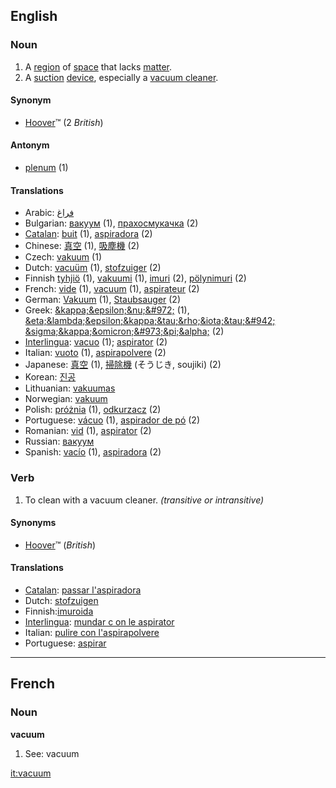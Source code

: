 ==English==

===Noun===
{{en-noun-reg}}

# A [[region]] of [[space]] that lacks [[matter]].
# A [[suction]] [[device]], especially a [[vacuum cleaner]].

====Synonym====
*[[Hoover]]&trade; (2 ''British'')

====Antonym====
*[[plenum]] (1)

====Translations====
*Arabic: [[فراغ]]
*Bulgarian: [[вакуум]] {{m}} (1), [[прахосмукачка]] {{f}} (2)
*[[Catalan]]: [[buit]] {{m}} (1), [[aspiradora]] {{f}} (2)
*Chinese: [[真空]] (1), [[吸塵機]] (2)
*Czech: [[vakuum]] {{n}} (1)
*Dutch: [[vacuüm]] {{n}} (1), [[stofzuiger]] {{m}} (2)
*Finnish [[tyhjiö]] (1), [[vakuumi]] (1), [[imuri]] (2), [[pölynimuri]] (2)
*French: [[vide]] {{m}} (1), [[vacuum#French|vacuum]] {{m}} (1), [[aspirateur]] {{m}} (2)
*German: [[Vakuum]] {{n}} (1), [[Staubsauger]] {{m}} (2)
*Greek: [[&kappa;&epsilon;&nu;&#972;]] {{n}} (1), [[&eta;&lambda;&epsilon;&kappa;&tau;&rho;&iota;&tau;&#942; &sigma;&kappa;&omicron;&#973;&pi;&alpha;]] {{f}} (2)
*[[Interlingua]]: [[vacuo]] (1); [[aspirator]] (2)
*Italian: [[vuoto]] {{m}} (1), [[aspirapolvere]] {{m}} (2)
*Japanese: [[真空]] (1), [[掃除機]] (そうじき, soujiki) (2)
*Korean: [[진공]]
*Lithuanian: [[vakuumas]] {{m}}
*Norwegian: [[vakuum]] {{n}}
*Polish: [[próżnia]] {{f}} (1), [[odkurzacz]] {{m}} (2)
*Portuguese: [[vácuo]] {{m}} (1), [[aspirador de pó]] {{m}} (2)
*Romanian: [[vid]] {{n}} (1), [[aspirator]] {{n}} (2)
*Russian: [[вакуум]]
*Spanish: [[vacío]] {{m}} (1), [[aspiradora]] {{f}} (2)

<!-- This is not an adjective - it's a noun used as a qualifier
===Verb===
'''vacuum'''
#Producing, containing, or using a [[vacuum]]. (''vacuum cleaner'', ''vacuum pump'')

====Translations====
*[[Portuguese]]: [[a]] [[vácuo]]
 -->

===Verb===
{{en-infl-reg-consonant|vacuum||}}

# To clean with a vacuum cleaner.  ''(transitive or intransitive)''

====Synonyms====
*[[Hoover]]&trade; (''British'')

====Translations====
*[[Catalan]]: [[passar l'aspiradora]]
*Dutch: [[stofzuigen]]
*Finnish:[[imuroida]]
*[[Interlingua]]: [[mundar c on le aspirator]]
*Italian: [[pulire con l'aspirapolvere]]
*Portuguese: [[aspirar]]

----

==French==
===Noun===
'''vacuum'''
# See: vacuum

[[it:vacuum]]